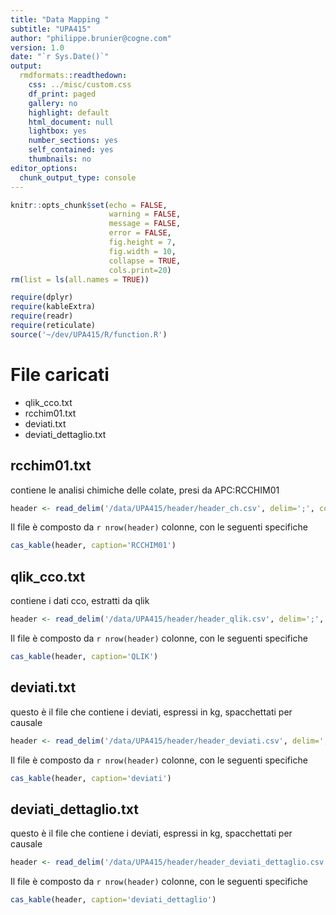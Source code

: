 ```yaml
---
title: "Data Mapping "
subtitle: "UPA415"
author: "philippe.brunier@cogne.com"
version: 1.0 
date: "`r Sys.Date()`"
output:
  rmdformats::readthedown:
    css: ../misc/custom.css
    df_print: paged
    gallery: no
    highlight: default
    html_document: null
    lightbox: yes
    number_sections: yes
    self_contained: yes
    thumbnails: no
editor_options:
  chunk_output_type: console
---
```


```r
knitr::opts_chunk$set(echo = FALSE,
                      warning = FALSE,
                      message = FALSE,
                      error = FALSE,
                      fig.height = 7,
                      fig.width = 10,
                      collapse = TRUE,
                      cols.print=20)
rm(list = ls(all.names = TRUE))

require(dplyr)
require(kableExtra)
require(readr)
require(reticulate)
source('~/dev/UPA415/R/function.R')
```

# File caricati

 + qlik_cco.txt
 + rcchim01.txt
 + deviati.txt
 + deviati_dettaglio.txt

## rcchim01.txt

contiene le analisi chimiche delle colate, presi da APC:RCCHIM01

```r
header <- read_delim('/data/UPA415/header/header_ch.csv', delim=';', col_type=cols())
```

Il file è composto da `r nrow(header)` colonne, con le seguenti specifiche

```r
cas_kable(header, caption='RCCHIM01')
```

## qlik_cco.txt

contiene i dati cco, estratti da qlik

```r
header <- read_delim('/data/UPA415/header/header_qlik.csv', delim=';', col_type=cols())
```

Il file è composto da `r nrow(header)` colonne, con le seguenti specifiche

```r
cas_kable(header, caption='QLIK')
```

## deviati.txt

questo è il file che contiene i deviati, espressi in kg, spacchettati per causale

```r
header <- read_delim('/data/UPA415/header/header_deviati.csv', delim=';', col_type=cols())
```

Il file è composto da `r nrow(header)` colonne, con le seguenti specifiche

```r
cas_kable(header, caption='deviati')
```

## deviati_dettaglio.txt

questo è il file che contiene i deviati, espressi in kg, spacchettati per causale

```r
header <- read_delim('/data/UPA415/header/header_deviati_dettaglio.csv', delim=';', col_type=cols())
```

Il file è composto da `r nrow(header)` colonne, con le seguenti specifiche

```r
cas_kable(header, caption='deviati_dettaglio')
```

